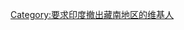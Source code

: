 {{Userbox
  |border-c = #000000
  |border-s = 1
  |id-c     = white
  |info-c   = black
  |info-s   = 9
  |info-fc  = #FFFFFF
  |id       = [[File:中国与印度边界地图.png|80px]]
  |id-fc    =maroon
  |info     = 这个用户要求'''[[印度|<span style="color:white;">印度</span>]]'''立刻归还'''[[藏南地区|<span style="color:white;">藏南地区</span>]]'''
}}

[[Category:要求印度撤出藏南地区的维基人]]